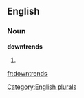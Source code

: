 
==English==

===Noun===
'''downtrends'''

# {{plural of|[[downtrend]]}}

[[Category:English plurals]]

[[fr:downtrends]]